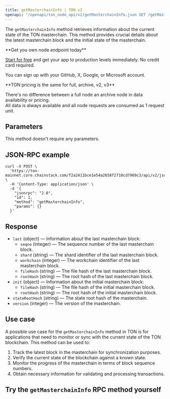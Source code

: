 ---
title: getMasterchainInfo | TON v2
openapi: "/openapi/ton_node_api/v2/getMasterchainInfo.json GET /getMasterchainInfo"
---

The `getMasterchainInfo` method retrieves information about the current state of the TON masterchain. This method provides crucial details about the latest masterchain block and the initial state of the masterchain.

<Check>
**Get you own node endpoint today**

[Start for free](https://console.chainstack.com/) and get your app to production levels immediately. No credit card required.

You can sign up with your GitHub, X, Google, or Microsoft account.
</Check>

<Note>
**TON pricing is the same for full, archive, v2, v3**

There's no difference between a full node an archive node in data availability or pricing.  
All data is always available and all node requests are consumed as 1 request unit.
</Note>

  

## Parameters

This method doesn't require any parameters.

## JSON-RPC example

```shell Shell
curl -X POST \
  'https://ton-mainnet.core.chainstack.com/f2a2411bce1e54a2658f2710cd7969c3/api/v2/jsonRPC' \
  -H 'Content-Type: application/json' \
  -d '{
    "jsonrpc": "2.0",
    "id": 1,
    "method": "getMasterchainInfo",
    "params": {}
  }'
```


## Response

* `last` (object) — Information about the last masterchain block:
  + `seqno` (integer) — The sequence number of the last masterchain block.
  + `shard` (string) — The shard identifier of the last masterchain block.
  + `workchain` (integer) — The workchain identifier of the last masterchain block.
  + `fileHash` (string) — The file hash of the last masterchain block.
  + `rootHash` (string) — The root hash of the last masterchain block.
* `init` (object) — Information about the initial masterchain block:
  + `fileHash` (string) — The file hash of the initial masterchain block.
  + `rootHash` (string) — The root hash of the initial masterchain block.
* `stateRootHash` (string) — The state root hash of the masterchain.
* `version` (integer) — The version of the masterchain.

## Use case

A possible use case for the `getMasterchainInfo` method in TON is for applications that need to monitor or sync with the current state of the TON blockchain. This method can be used to:

1. Track the latest block in the masterchain for synchronization purposes.
2. Verify the current state of the blockchain against a known state.
3. Monitor the progress of the masterchain in terms of block sequence numbers.
4. Obtain necessary information for validating and processing transactions.

## Try the `getMasterchainInfo` RPC method yourself